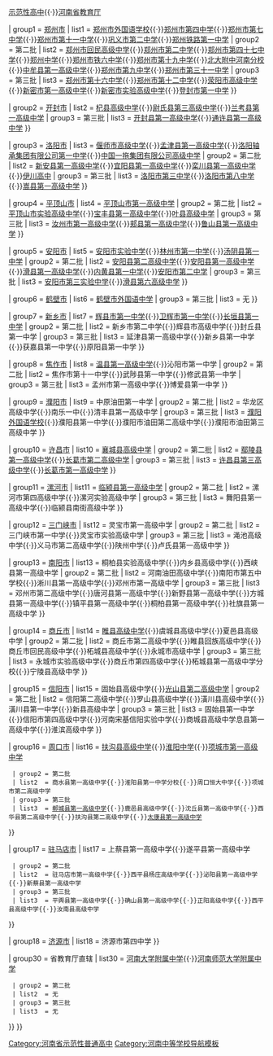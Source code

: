{{Navbox
|title= 河南省示范性普通高级中学名单
|name= 河南省示范性普通高级中学
|image     = 
|imageleft = 
|state = {{{state<includeonly>|collapsed</includeonly>}}}
|titlestyle = background:#743481;color:#ffffff;
|above= 相关：[[高級中學]]{{·}}[[示范性高中]]{{·}}[[河南省教育厅]]

| group1 = [[郑州市]]
| list1 = {{Navbox subgroup
| group1 = 第一批
| list1  = [[郑州市第一中学]]{{·}}[[郑州市外国语学校]]{{·}}[[郑州市第四中学]]{{·}}[[郑州市第七中学]]{{·}}[[郑州市第十一中学]]{{·}}[[巩义市第二中学]]{{·}}[[郑州铁路第一中学]]
| group2 = 第二批
| list2  = [[郑州市回民高级中学]]{{·}}[[郑州市第二中学]]{{·}}[[郑州市第四十七中学]]{{·}}[[郑州中学]]{{·}}[[郑州市铁六中学]]{{·}}[[郑州市第十九中学]]{{·}}[[北大附中河南分校]]{{·}}[[中牟县第一高级中学]]{{·}}[[郑州市第九中学]]{{·}}[[郑州市第三十一中学]]
| group3 = 第三批
| list3  = [[郑州市第十六中学]]{{·}}[[郑州市第十二中学]]{{·}}[[荥阳市高级中学]]{{·}}[[新密市第一高级中学]]{{·}}[[新密市实验高级中学]]{{·}}[[登封市第一中学]]
}}

| group2 = [[开封市]]
| list2 = {{Navbox subgroup
| group1 = 第一批
| list1  = [[开封高级中学|开封市高级中学]]
| group2 = 第二批
| list2  = [[开封市第二十五中学]]{{·}}[[杞县高级中学]]{{·}}[[尉氏县第三高级中学]]{{·}}[[兰考县第一高级中学]]
| group3 = 第三批
| list3  = [[开封县第一高级中学]]{{·}}[[通许县第一高级中学]]
}}

| group3 = [[洛阳市]]
| list3 = {{Navbox subgroup
| group1 = 第一批
| list1  = [[洛阳市第一高级中学]]{{·}}[[偃师市高级中学]]{{·}}[[孟津縣第一高級中學|孟津县第一高级中学]]{{·}}[[洛阳轴承集团有限公司第一中学]]{{·}}[[中国一拖集团有限公司高级中学]]
| group2 = 第二批
| list2  = [[新安县第一高级中学]]{{·}}[[宜阳县第一高级中学]]{{·}}[[栾川县第一高级中学]]{{·}}[[伊川高中]]
| group3 = 第三批
| list3  = [[洛阳市第三中学]]{{·}}[[洛阳市第八中学]]{{·}}[[嵩县第一高级中学|嵩县第一高级中学]]
}}

| group4 = [[平顶山市]]
| list4 = {{Navbox subgroup
| group1 = 第一批
| list1  = [[平顶山市第一中学]]{{·}}[[平顶山市第一高级中学]]
| group2 = 第二批
| list2  = [[平顶山市实验高级中学]]{{·}}[[宝丰县第一高级中学]]{{·}}[[叶县高级中学]]
| group3 = 第三批
| list3  = [[汝州市第一高级中学]]{{·}}[[郏县第一高级中学]]{{·}}[[鲁山县第一高级中学]]
}}

| group5 = [[安阳市]]
| list5 = {{Navbox subgroup
| group1 = 第一批
| list1  = [[安阳市第一中学]]{{·}}[[安阳市实验中学]]{{·}}[[林州市第一中学]]{{·}}[[汤阴县第一中学]]
| group2 = 第二批
| list2  = [[安阳县第二高级中学]]{{·}}[[安阳县第一高级中学]]{{·}}[[滑县第一高级中学]]{{·}}[[内黄县第一中学]]{{·}}[[安阳市第二中学]]
| group3 = 第三批
| list3  = [[安阳市第三实验中学]]{{·}}[[滑县第六高级中学]]
}}

| group6 = [[鹤壁市]]
| list6 = {{Navbox subgroup
| group1 = 第一批
| list1  = [[鹤壁市高级中学]]
| group2 = 第二批
| list2  = [[浚县第一中学]]{{·}}[[鹤壁市外国语中学]]
| group3 = 第三批
| list3  = 无
}}

| group7 = [[新乡市]]
| list7 = {{Navbox subgroup
| group1 = 第一批
| list1  = [[新乡市第一中学]]{{·}}[[辉县市第一中学]]{{·}}[[卫辉市第一中学]]{{·}}[[长垣县第一中学]]
| group2 = 第二批
| list2  = 新乡市第二中学{{·}}辉县市高级中学{{·}}封丘县第一中学
| group3 = 第三批
| list3  = 延津县第一高级中学{{·}}新乡县第一中学{{·}}获嘉县第一中学{{·}}原阳县第一中学
}}

| group8 = [[焦作市]]
| list8 = {{Navbox subgroup
| group1 = 第一批
| list1  = [[焦作市第一中学]]{{·}}[[温县第一高级中学]]{{·}}沁阳市第一中学
| group2 = 第二批
| list2  = 焦作市第十一中学{{·}}武陟县第一中学{{·}}修武县第一中学
| group3 = 第三批
| list3  = 孟州市第一高级中学{{·}}博爱县第一中学
}}

| group9 = [[濮阳市]]
| list9 = {{Navbox subgroup
| group1 = 第一批
| list1  = [[濮阳市第一高级中学]]{{·}}中原油田第一中学
| group2 = 第二批
| list2  = 华龙区高级中学{{·}}南乐一中{{·}}清丰县第一高级中学
| group3 = 第三批
| list3  = [[濮阳外国语学校]]{{·}}濮阳县第一中学{{·}}濮阳市油田第二高级中学{{·}}濮阳市油田第三高级中学
}}

| group10 = [[许昌市]]
| list10 = {{Navbox subgroup
| group1 = 第一批
| list1  = [[许昌高级中学]]{{·}}[[襄城县高级中学]]
| group2 = 第二批
| list2  = [[鄢陵县第一高级中学]]{{·}}[[长葛市第二高级中学]]
| group3 = 第三批
| list3  = [[许昌县第三高级中学]]{{·}}[[长葛市第一高级中学]]
}}

| group11 = [[漯河市]]
| list11 = {{Navbox subgroup
| group1 = 第一批
| list1  = [[漯河市高级中学]]{{·}}[[临颍县第一高级中学]]
| group2 = 第二批
| list2  = 漯河市第四高级中学{{·}}漯河实验高级中学
| group3 = 第三批
| list3  = 舞阳县第一高级中学{{·}}临颍县南街高级中学
}}

| group12 = [[三门峡市]]
| list12 = {{Navbox subgroup
| group1 = 第一批
| list1  = [[三门峡市第一高级中学]]{{·}}灵宝市第一高级中学
| group2 = 第二批
| list2  = 三门峡市第一中学{{·}}灵宝市实验高级中学
| group3 = 第三批
| list3  = 渑池高级中学{{·}}义马市第二高级中学{{·}}陕州中学{{·}}卢氏县第一高级中学
}}

| group13 = [[南阳市]]
| list13 = {{Navbox subgroup
| group1 = 第一批
| list1  = [[南阳市第一中学]]{{·}}桐柏县实验高级中学{{·}}内乡县高级中学{{·}}西峡县第一高级中学
| group2 = 第二批
| list2  = 河南油田高级中学{{·}}南阳市第五中学校{{·}}淅川县第一高级中学{{·}}邓州市第一高级中学
| group3 = 第三批
| list3  = 邓州市第二高级中学{{·}}唐河县第一高级中学{{·}}新野县第一高级中学{{·}}方城县第一高级中学{{·}}镇平县第一高级中学{{·}}桐柏县第一高级中学{{·}}社旗县第一高级中学
}}

| group14 = [[商丘市]]
| list14 = {{Navbox subgroup
| group1 = 第一批
| list1  = [[商丘市第一高级中学]]{{·}}[[睢县高级中学]]{{·}}虞城县高级中学{{·}}夏邑县高级中学
| group2 = 第二批
| list2  = 商丘市第二高级中学{{·}}睢县回族高级中学{{·}}商丘市回民高级中学{{·}}柘城县高级中学{{·}}永城市高级中学
| group3 = 第三批
| list3  = 永城市实验高级中学{{·}}商丘市第四高级中学{{·}}柘城县第一高级中学分校{{·}}宁陵县高级中学
}}

| group15 = [[信阳市]]
| list15 = {{Navbox subgroup
| group1 = 第一批
| list1  = [[河南省信阳高级中学|信阳市高级中学]]{{·}}固始县高级中学{{·}}[[光山县第二高级中学]]
| group2 = 第二批
| list2  = 信阳第二高级中学{{·}}罗山县高级中学{{·}}潢川县高级中学{{·}}潢川县第一中学{{·}}新县高级中学
| group3 = 第三批
| list3  = 固始县第一中学{{·}}信阳市第四高级中学{{·}}河南宋基信阳实验中学{{·}}商城县高级中学息县第一高级中学{{·}}淮滨高级中学
}}

| group16 = [[周口市]]
| list16 = {{Navbox subgroup
  | group1 = 第一批
  | list1  = [[周口市第一高级中学]]{{·}}[[扶沟县高级中学]]{{·}}[[淮阳中学]]{{·}}[[项城市第一高级中学]]
  | group2 = 第二批
  | list2  = 商水县第一高级中学{{·}}淮阳县第一中学分校{{·}}周口恒大中学{{·}}项城市第二高级中学
  | group3 = 第三批
  | list3  = [[郸城县第一高级中学]]{{·}}鹿邑县高级中学{{·}}沈丘县第一高级中学{{·}}西华县第二高级中学{{·}}扶沟县第二高级中学{{·}}[[太康县第一高级中学]]
}}

| group17 = [[驻马店市]]
| list17 = {{Navbox subgroup
  | group1 = 第一批
  | list1  = 驻马店市高级中学{{·}}上蔡县第一高级中学{{·}}遂平县第一高级中学
  | group2 = 第二批
  | list2  = 驻马店市第一高级中学{{·}}西平县杨庄高级中学{{·}}泌阳县第一高级中学{{·}}新蔡县第一高级中学
  | group3 = 第三批
  | list3  = 平舆县第一高级中学{{·}}确山县第一高级中学{{·}}正阳高级中学{{·}}西平县高级中学{{·}}汝南县高级中学
}}

| group18 = [[济源市]]
| list18 = {{Navbox subgroup
  | group1 = 第一批
  | list1  = [[济源市第一中学]]
  | group2 = 第二批
  | list2  = 无
  | group3 = 第三批
  | list3  = 济源市高级中学{{·}}济源市第四中学
}}

| group30 = 省教育厅直辖
| list30 = {{Navbox subgroup
  | group1 = 第一批
  | list1  = [[河南省实验中学]]{{·}}[[河南大学附属中学]]{{·}}[[河南师范大学附属中学]]
  | group2 = 第二批
  | list2  = 无
  | group3 = 第三批
  | list3  = 无
}}
}}
[[Category:河南省示范性普通高中]]
<noinclude>
[[Category:河南中等学校导航模板]]
</noinclude>